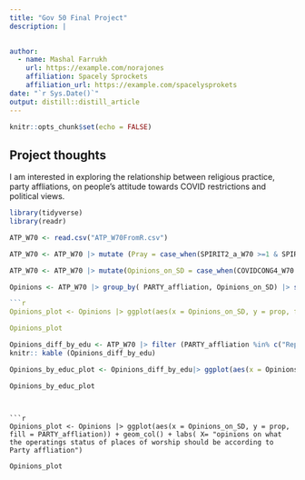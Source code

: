 ```yaml
---
title: "Gov 50 Final Project"
description: |
  

author:
  - name: Mashal Farrukh 
    url: https://example.com/norajones
    affiliation: Spacely Sprockets
    affiliation_url: https://example.com/spacelysprokets
date: "`r Sys.Date()`"
output: distill::distill_article
---
```


```r
knitr::opts_chunk$set(echo = FALSE)
```

## Project thoughts

I am interested in exploring the relationship between religious practice, party affliations, on people's attitude towards COVID restrictions and political views. 


```r
library(tidyverse)
library(readr)
```


```r
ATP_W70 <- read.csv("ATP_W70FromR.csv")
```

```r
ATP_W70 <- ATP_W70 |> mutate (Pray = case_when(SPIRIT2_a_W70 >=1 & SPIRIT2_a_W70 <= 4 ~ '1')) |> mutate(Scripture = case_when(SPIRIT2_b_W70 >=1 & SPIRIT2_b_W70 <= 4 ~ '1')) |> mutate (Meditate = case_when(SPIRIT1_a_W70 >=1 & SPIRIT1_a_W70 <= 4 ~ '1')) 
```


```r
ATP_W70 <- ATP_W70 |> mutate(Opinions_on_SD = case_when(COVIDCONG4_W70 == 1 ~ "Open", COVIDCONG4_W70 == 2 ~ "Open with restictions", COVIDCONG4_W70 == 3 ~ "Closed"))|> mutate (college_edu = ifelse(F_EDUCCAT == 1, "College", "Not College")) |> mutate (PARTY_affliation = case_when(PARTY_W70 == 1 ~ "Republican", PARTY_W70 == 2 ~ "Democrat", PARTY_W70 == 3 ~ "Independent", PARTY_W70 == 4 ~ "Something else")) |> filter (PARTY_affliation %in% c("Republican", "Democrat"))
```
```r
Opinions <- ATP_W70 |> group_by( PARTY_affliation, Opinions_on_SD) |> summarise(n= n()) |> mutate (prop = n/ sum(n)) |> drop_na( PARTY_affliation, Opinions_on_SD)

```r
Opinions_plot <- Opinions |> ggplot(aes(x = Opinions_on_SD, y = prop, fill = PARTY_affliation)) + geom_col() + labs( X= "opinions on what the operatings status of places of worship should be according to Party affliation")

Opinions_plot
```


```r

Opinions_diff_by_edu <- ATP_W70 |> filter (PARTY_affliation %in% c("Republican", "Democrat")) |> group_by(PARTY_affliation, college_edu, Opinions_on_SD) |> summarise(n= n()) |> mutate (prop = n/ sum(n)) |> drop_na(Opinions_on_SD, PARTY_affliation) |> select (-n)|> pivot_wider(names_from = PARTY_affliation, values_from = prop) |> mutate (Diff_in_prop = Republican - Democrat)
knitr:: kable (Opinions_diff_by_edu)

Opinions_by_educ_plot <- Opinions_diff_by_edu|> ggplot(aes(x = Opinions_on_SD, y = Diff_in_prop, fill =  college_edu)) + geom_col(position = "dodge") + labs( X= "opinions on what the operatings status of places of worship should be according to Party affliation and college education")

Opinions_by_educ_plot
```

```


```r
Opinions_plot <- Opinions |> ggplot(aes(x = Opinions_on_SD, y = prop, fill = PARTY_affliation)) + geom_col() + labs( X= "opinions on what the operatings status of places of worship should be according to Party affliation")

Opinions_plot
```

```r

```

